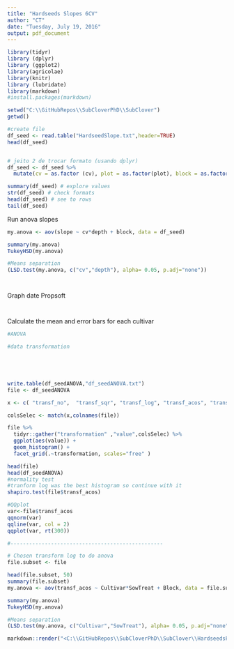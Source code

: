 ```yaml
---
title: "Hardseeds Slopes 6CV"
author: "CT"
date: "Tuesday, July 19, 2016"
output: pdf_document
---
```


```r
library(tidyr)
library (dplyr)
library (ggplot2)
library(agricolae)
library(knitr)
library (lubridate)
library(markdown)
#install.packages(markdown)

```


```r
setwd("C:\\GitHubRepos\\SubCloverPhD\\SubClover")
getwd()

#create file
df_seed <- read.table("HardseedSlope.txt",header=TRUE)
head(df_seed)


# jeito 2 de trocar formato (usando dplyr)
df_seed <- df_seed %>%
  mutate(cv = as.factor (cv), plot = as.factor(plot), block = as.factor(block))

summary(df_seed) # explore values
str(df_seed) # check formats
head(df_seed) # see to rows
tail(df_seed)

```

Run anova slopes 

```r

my.anova <- aov(slope ~ cv*depth + block, data = df_seed)

summary(my.anova)
TukeyHSD(my.anova)

#Means separation 
(LSD.test(my.anova, c("cv","depth"), alpha= 0.05, p.adj="none"))



```


```r





```


Graph date Propsoft  

```r



  
  
```


```r

  
```




Calculate the mean and error bars for each cultivar 

```r




#ANOVA

#data transformation





write.table(df_seedANOVA,"df_seedANOVA.txt")
file <- df_seedANOVA

x <- c( "transf_no",  "transf_sqr", "transf_log", "transf_acos", "transf_power3")

colsSelec <- match(x,colnames(file))

file %>%
  tidyr::gather("transformation" ,"value",colsSelec) %>%
  ggplot(aes(value)) + 
  geom_histogram() +
  facet_grid(.~transformation, scales="free" )

head(file)
head(df_seedANOVA)
#normality test
#tranform log was the best histogram so continue with it 
shapiro.test(file$transf_acos)

#QQplot
var<-file$transf_acos
qqnorm(var)
qqline(var, col = 2)
qqplot(var, rt(300))

#-------------------------------------------------

# Chosen transform log to do anova 
file.subset <- file 

head(file.subset, 50)
summary(file.subset)
my.anova <- aov(transf_acos ~ Cultivar*SowTreat + Block, data = file.subset)

summary(my.anova)
TukeyHSD(my.anova)

#Means separation 
(LSD.test(my.anova, c("Cultivar","SowTreat"), alpha= 0.05, p.adj="none")) 


```


```r

markdown::render("<C:\\GitHubRepos\\SubCloverPhD\\SubClover\\HardseedsProject1Read.Rmd>") 
```


